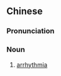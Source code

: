 {{also|心律不齐}}
==Chinese==
{{zh-forms|s=心律不齐|type=211}}

===Pronunciation===
{{zh-pron
|m=xīnlǜ不qí
|cat=n
}}

===Noun===
{{zh-noun}}

# {{lb|zh|pathology}} [[arrhythmia]]
